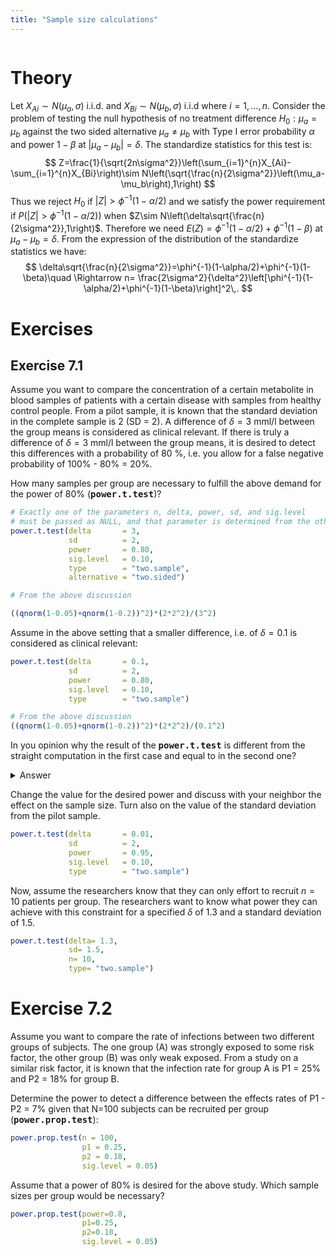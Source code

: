 ---
title: "Sample size calculations"
---

```{r, code=readLines('_setup.R'),echo=FALSE}
```

# Theory
Let $X_{Ai}\sim N(\mu_a,\sigma)$ i.i.d. and $X_{Bi}\sim N(\mu_b,\sigma)$ i.i.d where $i=1,\dots,n$. Consider the problem of testing the null hypothesis of no treatment difference $H_0: \mu_a=\mu_b$ against the two sided alternative $\mu_a \neq\mu_b$ with Type I error probability $\alpha$ and power $1-\beta$ at $|\mu_a-\mu_b|=\delta$. The standardize statistics for this test is:
$$
Z=\frac{1}{\sqrt{2n\sigma^2}}\left(\sum_{i=1}^{n}X_{Ai}-\sum_{i=1}^{n}X_{Bi}\right)\sim N\left(\sqrt{\frac{n}{2\sigma^2}}\left(\mu_a-\mu_b\right),1\right)
$$
Thus we reject $H_{0}$  if $|Z|>\phi^{-1}(1-\alpha/2)$ and we satisfy the power requirement if $P(|Z|>\phi^{-1}(1-\alpha/2))$ when $Z\sim N\left(\delta\sqrt{\frac{n}{2\sigma^2}},1\right)$. Therefore we need $E(Z)=\phi^{-1}(1-\alpha/2)+\phi^{-1}(1-\beta)$ at $\mu_a-\mu_b=\delta$. From the expression of the distribution of the standardize statistics we have:
$$
\delta\sqrt{\frac{n}{2\sigma^2}}=\phi^{-1}(1-\alpha/2)+\phi^{-1}(1-\beta)\quad \Rightarrow
n= \frac{2\sigma^2}{\delta^2}\left[\phi^{-1}(1-\alpha/2)+\phi^{-1}(1-\beta)\right]^2\,.
$$


# Exercises
## Exercise 7.1
Assume you want to compare the concentration of a certain metabolite in blood samples of patients with a certain disease with samples from healthy control people. From a pilot sample, it is known that the standard deviation in the complete sample is 2 (SD = 2). A difference of $\delta = 3$ mml/l between the group means is considered as clinical relevant. If there is truly a difference of $\delta = 3$ mml/l between the group means, it is desired to detect this differences with a probability of 80 \%, i.e. you allow for a false negative probability of 100\% - 80\% = 20\%.

How many samples per group are necessary to fulfill the above demand for the power of 80% (**<tt>power.t.test</tt>**)?
<div class='fold s o'>
```{r results='hold',eval=op_eval,echo=op_echo}
# Exactly one of the parameters n, delta, power, sd, and sig.level
# must be passed as NULL, and that parameter is determined from the others.
power.t.test(delta       = 3, 
             sd          = 2, 
             power       = 0.80,
             sig.level   = 0.10,
             type        = "two.sample",
             alternative = "two.sided")

# From the above discussion

((qnorm(1-0.05)+qnorm(1-0.2))^2)*(2*2^2)/(3^2)

```
</div>
Assume in the above setting that a smaller difference, i.e. of $\delta = 0.1$ is considered as clinical relevant:

<div class='fold s o'>
```{r results='hold',eval=op_eval,echo=op_echo}
power.t.test(delta       = 0.1, 
             sd          = 2, 
             power       = 0.80,
             sig.level   = 0.10,
             type        = "two.sample")

# From the above discussion
((qnorm(1-0.05)+qnorm(1-0.2))^2)*(2*2^2)/(0.1^2)
```
</div>

In you opinion why the result of the **<tt>power.t.test</tt>** is different from the straight computation in the first case  and equal to in the second one?

<details><summary>Answer</summary>
<p>As **<tt>power.t.test</tt>** function is built for a huge variety of cases, e.g. different sd in $X_{Ai}$ and $X_{Bi}$, the result in some cases do not match the straight computation but is a good approximation of it.
</p>
</details>
<p></p>

Change the value for the desired power and discuss with your neighbor the effect on the sample size. Turn also on the value of the standard deviation from the pilot sample.

<div class='fold s o'>
```{r eval=op_eval,echo=op_echo}
power.t.test(delta       = 0.01, 
             sd          = 2, 
             power       = 0.95,
             sig.level   = 0.10,
             type        = "two.sample")
```
</div>

Now, assume the researchers know that they can only effort to recruit $n=10$ patients per group. The researchers want to know what power they can achieve with this constraint for a 
specified $\delta$ of 1.3 and a standard deviation of 1.5.

<div class='fold s o'>
```{r eval=op_eval,echo=op_echo}
power.t.test(delta= 1.3, 
             sd= 1.5, 
             n= 10,
             type= "two.sample")
```
</div>

# Exercise 7.2
Assume you want to compare the rate of infections between two different groups of subjects. The one group (A) was strongly exposed to some risk factor, the other group (B) was only weak exposed. From a study on a similar risk factor, it is known that the infection rate for group A is P1 = 25% and P2 = 18% for group B.

Determine the power to detect a difference between the effects rates of P1 - P2 = 7% given that N=100 subjects can be recruited per group (**<tt>power.prop.test</tt>**):

<div class='fold s o'>
```{r eval=op_eval,echo=op_echo}
power.prop.test(n = 100, 
                p1 = 0.25, 
                p2 = 0.18,
                sig.level = 0.05)
```
</div>

Assume that a power of 80% is desired for the above study. Which sample sizes per group would be necessary?

<div class='fold s o'>
```{r eval=op_eval,echo=op_echo}
power.prop.test(power=0.8, 
                p1=0.25,
                p2=0.18,
                sig.level = 0.05)
```
</div>





